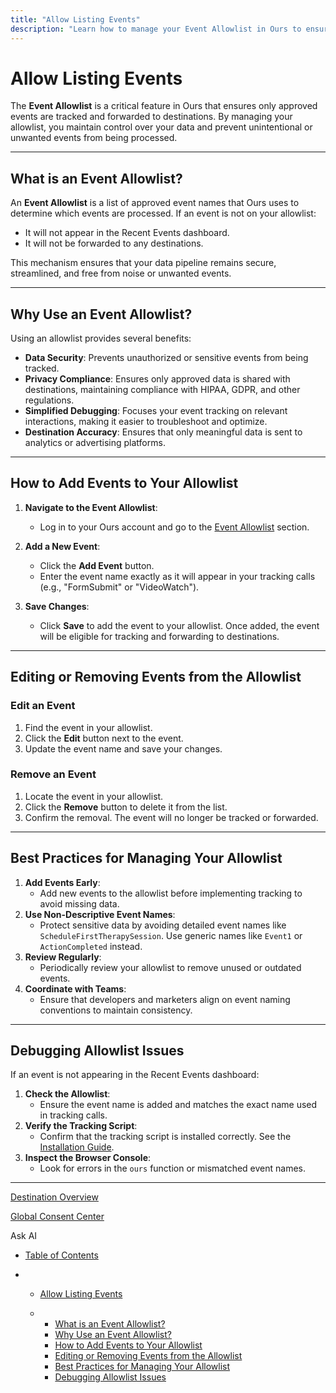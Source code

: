 ```yaml
---
title: "Allow Listing Events"
description: "Learn how to manage your Event Allowlist in Ours to ensure that only approved events are tracked and forwarded to destinations."
---
```


# Allow Listing Events

The **Event Allowlist** is a critical feature in Ours that ensures only approved events are tracked and forwarded to destinations. By managing your allowlist, you maintain control over your data and prevent unintentional or unwanted events from being processed.

***

## What is an Event Allowlist?

An **Event Allowlist** is a list of approved event names that Ours uses to determine which events are processed. If an event is not on your allowlist:

* It will not appear in the Recent Events dashboard.
* It will not be forwarded to any destinations.

This mechanism ensures that your data pipeline remains secure, streamlined, and free from noise or unwanted events.

***

## Why Use an Event Allowlist?

Using an allowlist provides several benefits:

* **Data Security**: Prevents unauthorized or sensitive events from being tracked.
* **Privacy Compliance**: Ensures only approved data is shared with destinations, maintaining compliance with HIPAA, GDPR, and other regulations.
* **Simplified Debugging**: Focuses your event tracking on relevant interactions, making it easier to troubleshoot and optimize.
* **Destination Accuracy**: Ensures that only meaningful data is sent to analytics or advertising platforms.

***

## How to Add Events to Your Allowlist

1. **Navigate to the Event Allowlist**:

   * Log in to your Ours account and go to the [Event Allowlist](https://app.oursprivacy.com) section.

2. **Add a New Event**:

   * Click the **Add Event** button.
   * Enter the event name exactly as it will appear in your tracking calls (e.g., "FormSubmit" or "VideoWatch").

3. **Save Changes**:

   * Click **Save** to add the event to your allowlist. Once added, the event will be eligible for tracking and forwarding to destinations.

***

## Editing or Removing Events from the Allowlist

### Edit an Event

1. Find the event in your allowlist.
2. Click the **Edit** button next to the event.
3. Update the event name and save your changes.

### Remove an Event

1. Locate the event in your allowlist.
2. Click the **Remove** button to delete it from the list.
3. Confirm the removal. The event will no longer be tracked or forwarded.

***

## Best Practices for Managing Your Allowlist

1. **Add Events Early**:
   * Add new events to the allowlist before implementing tracking to avoid missing data.
2. **Use Non-Descriptive Event Names**:
   * Protect sensitive data by avoiding detailed event names like `ScheduleFirstTherapySession`. Use generic names like `Event1` or `ActionCompleted` instead.
3. **Review Regularly**:
   * Periodically review your allowlist to remove unused or outdated events.
4. **Coordinate with Teams**:
   * Ensure that developers and marketers align on event naming conventions to maintain consistency.

***

## Debugging Allowlist Issues

If an event is not appearing in the Recent Events dashboard:

1. **Check the Allowlist**:
   * Ensure the event name is added and matches the exact name used in tracking calls.
2. **Verify the Tracking Script**:
   * Confirm that the tracking script is installed correctly. See the [Installation Guide](/docs/installation).
3. **Inspect the Browser Console**:
   * Look for errors in the `ours` function or mismatched event names.

***

[Destination Overview](/docs/destination-overview)

[Global Consent Center](/docs/global-consent-center)

Ask AI

* [Table of Contents](#)

* * [Allow Listing Events](#allow-listing-events)

  * * [What is an Event Allowlist?](#what-is-an-event-allowlist)
    * [Why Use an Event Allowlist?](#why-use-an-event-allowlist)
    * [How to Add Events to Your Allowlist](#how-to-add-events-to-your-allowlist)
    * [Editing or Removing Events from the Allowlist](#editing-or-removing-events-from-the-allowlist)
    * [Best Practices for Managing Your Allowlist](#best-practices-for-managing-your-allowlist)
    * [Debugging Allowlist Issues](#debugging-allowlist-issues)
